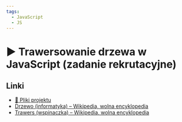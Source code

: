 ```yaml
---
tags:
  - JavaScript
  - JS
---
```



# ▶️ Trawersowanie drzewa w JavaScript (zadanie rekrutacyjne)

<VimeoPlayer videoId="770682750" />

## Linki

- [💾 Pliki projektu](https://codesandbox.io/s/tree-traversal-7899wl)
- [Drzewo (informatyka) – Wikipedia, wolna encyklopedia](<https://pl.wikipedia.org/wiki/Drzewo_(informatyka)>)
- [Trawers (wspinaczka) – Wikipedia, wolna encyklopedia](<https://pl.wikipedia.org/wiki/Trawers_(wspinaczka)>)

